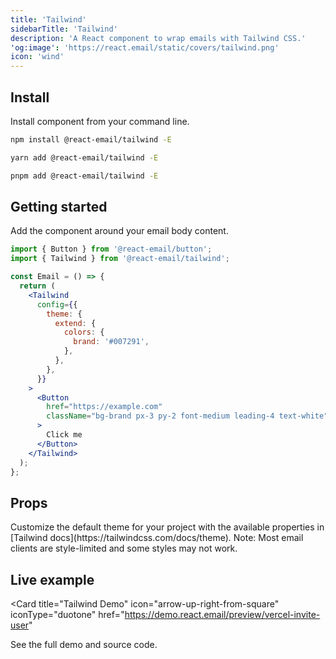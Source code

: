 ```yaml
---
title: 'Tailwind'
sidebarTitle: 'Tailwind'
description: 'A React component to wrap emails with Tailwind CSS.'
'og:image': 'https://react.email/static/covers/tailwind.png'
icon: 'wind'
---
```


## Install

Install component from your command line.

<CodeGroup>

```sh npm
npm install @react-email/tailwind -E
```

```sh yarn
yarn add @react-email/tailwind -E
```

```sh pnpm
pnpm add @react-email/tailwind -E
```

</CodeGroup>

## Getting started

Add the component around your email body content.

```jsx
import { Button } from '@react-email/button';
import { Tailwind } from '@react-email/tailwind';

const Email = () => {
  return (
    <Tailwind
      config={{
        theme: {
          extend: {
            colors: {
              brand: '#007291',
            },
          },
        },
      }}
    >
      <Button
        href="https://example.com"
        className="bg-brand px-3 py-2 font-medium leading-4 text-white"
      >
        Click me
      </Button>
    </Tailwind>
  );
};
```

## Props

<ResponseField name="config" type="object">
  Customize the default theme for your project with the available properties in
  [Tailwind docs](https://tailwindcss.com/docs/theme).
  <Info>
    Note: Most email clients are style-limited and some styles may not work.
  </Info>
</ResponseField>

## Live example

<Card
  title="Tailwind Demo"
  icon="arrow-up-right-from-square"
  iconType="duotone"
  href="https://demo.react.email/preview/vercel-invite-user"
>
  See the full demo and source code.
</Card>

<Snippet file="support.mdx" />